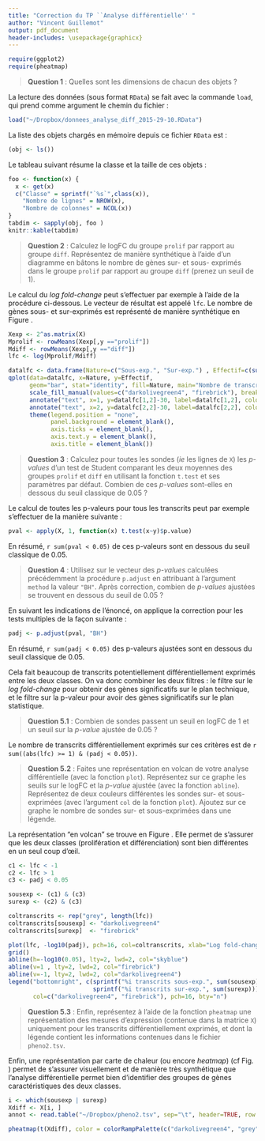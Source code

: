 ```yaml
---
title: "Correction du TP ``Analyse différentielle'' "
author: "Vincent Guillemot"
output: pdf_document
header-includes: \usepackage{graphicx}
---
```


```r
require(ggplot2)
require(pheatmap)
```

> **Question 1** : Quelles sont les dimensions de chacun des objets ?

La lecture des données (sous format `RData`) se fait avec la commande `load`, qui prend comme argument le chemin du fichier : 

```r
load("~/Dropbox/donnees_analyse_diff_2015-29-10.RData")
```

La liste des objets chargés en mémoire depuis ce fichier `RData` est :

```r
(obj <- ls())
```

Le tableau suivant résume la classe et la taille de ces objets :

```r
foo <- function(x) {
  x <- get(x)
  c("Classe" = sprintf("`%s`",class(x)), 
    "Nombre de lignes" = NROW(x), 
    "Nombre de colonnes" = NCOL(x))
}
tabdim <- sapply(obj, foo )
knitr::kable(tabdim)
```

> **Question 2** : Calculez le logFC du groupe `prolif` par rapport au groupe `diff`. Représentez de manière synthétique à l'aide d'un diagramme en bâtons le nombre de gènes sur- et sous- exprimés dans le groupe `prolif` par rapport au groupe `diff` (prenez un seuil de 1).

Le calcul du *log fold-change* peut s'effectuer par exemple à l'aide de la procédure ci-dessous. Le vecteur de résultat est appelé `lfc`. Le nombre de gènes sous- et sur-exprimés est représenté de manière synthétique en Figure \ref{fig:logfc_fig}.

```r
Xexp <- 2^as.matrix(X)
Mprolif <- rowMeans(Xexp[,y =="prolif"])
Mdiff <- rowMeans(Xexp[,y =="diff"])
lfc <- log(Mprolif/Mdiff)
```

```r
datalfc <- data.frame(Nature=c("Sous-exp.", "Sur-exp.") , Effectif=c(sum(lfc < -1), sum(lfc > 1)))
qplot(data=datalfc, x=Nature, y=Effectif, 
      geom="bar", stat="identity", fill=Nature, main="Nombre de transcrits sous- et sur-exprimés \n (en termes de Fold-Change uniquement).") + 
      scale_fill_manual(values=c("darkolivegreen4", "firebrick"), breaks=c(0, 1))  +
      annotate("text", x=1, y=datalfc[1,2]-30, label=datalfc[1,2], colour="white", size=9) +
      annotate("text", x=2, y=datalfc[2,2]-30, label=datalfc[2,2], colour="white", size=9) +
      theme(legend.position = "none",
            panel.background = element_blank(),
            axis.ticks = element_blank(), 
            axis.text.y = element_blank(), 
            axis.title = element_blank())
```


> **Question 3** : Calculez pour toutes les sondes (*ie* les lignes de `X`) les *p-values* d'un test de Student comparant les deux moyennes des groupes `prolif` et `diff` en utilisant la fonction `t.test` et ses paramètres par défaut. Combien de ces *p-values* sont-elles en dessous du seuil classique de 0.05 ?

Le calcul de toutes les p-valeurs pour tous les transcrits peut par exemple s'effectuer de la manière suivante :

```r
pval <- apply(X, 1, function(x) t.test(x~y)$p.value)
```

En résumé, `r sum(pval < 0.05)` de ces p-valeurs sont en dessous du seuil classique de 0.05.

> **Question 4** : Utilisez sur le vecteur des *p-values* calculées précédemment la procédure `p.adjust` en attribuant à l'argument `method` la valeur `"BH"`. Après correction, combien de *p-values* ajustées se trouvent en dessous du seuil de 0.05 ?

En suivant les indications de l'énoncé, on applique la correction pour les tests multiples de la façon suivante :

```r
padj <- p.adjust(pval, "BH")
```

En résumé, `r sum(padj < 0.05)` des p-valeurs ajustées sont en dessous du seuil classique de 0.05.

Cela fait beaucoup de transcrits potentiellement différentiellement exprimés entre les deux classes. On va donc combiner les deux filtres : le filtre sur le *log fold-change* pour obtenir des gènes significatifs sur le plan technique, et le filtre sur la p-valeur pour avoir des gènes significatifs sur le plan statistique.

> **Question 5.1** : Combien de sondes passent un seuil en logFC de 1 et un seuil sur la *p-value* ajustée de 0.05 ?

Le nombre de transcrits différentiellement exprimés sur ces critères est de `r sum((abs(lfc) >= 1) & (padj < 0.05))`.

> **Question 5.2** : Faites une représentation en volcan de votre analyse différentielle (avec la fonction `plot`). Représentez sur ce graphe les seuils sur le logFC et la *p-value* ajustée (avec la fonction `abline`). Représentez de deux couleurs différentes les sondes sur- et sous-exprimées (avec l'argument `col` de la fonction `plot`). Ajoutez sur ce graphe le nombre de sondes sur- et sous-exprimées dans une légende.

La représentation "en volcan" se trouve en Figure \ref{fig:volcan}. Elle permet de s'assurer que les deux classes (prolifération et différenciation) sont bien différentes en un seul coup d’œil. 

```r
c1 <- lfc < -1
c2 <- lfc > 1
c3 <- padj < 0.05

sousexp <- (c1) & (c3)
surexp <- (c2) & (c3)

coltranscrits <- rep("grey", length(lfc))
coltranscrits[sousexp] <- "darkolivegreen4"
coltranscrits[surexp]  <- "firebrick"

plot(lfc, -log10(padj), pch=16, col=coltranscrits, xlab="Log fold-change")
grid()
abline(h=-log10(0.05), lty=2, lwd=2, col="skyblue")
abline(v=1 , lty=2, lwd=2, col="firebrick")
abline(v=-1, lty=2, lwd=2, col="darkolivegreen4")
legend("bottomright", c(sprintf("%i transcrits sous-exp.", sum(sousexp)),
                        sprintf("%i transcrits sur-exp.", sum(surexp))), 
       col=c("darkolivegreen4", "firebrick"), pch=16, bty="n")
```

> **Question 5.3** : Enfin, représentez à l'aide de la fonction `pheatmap` une représentation des mesures d'expression (contenue dans la matrice `X`) uniquement pour les transcrits différentiellement exprimés, et dont la légende contient les informations contenues dans le fichier `pheno2.tsv`.

Enfin, une représentation par carte de chaleur (ou encore *heatmap*) (cf Fig. \ref{fig:pheatmap}) permet de s'assurer visuellement et de manière très synthétique que l'analyse différentielle permet bien d'identifier des groupes de gènes caractéristiques des deux classes.

```r
i <- which(sousexp | surexp)
Xdiff <- X[i, ]
annot <- read.table("~/Dropbox/pheno2.tsv", sep="\t", header=TRUE, row.names=1)

pheatmap(t(Xdiff), color = colorRampPalette(c("darkolivegreen4", "grey", "firebrick"))(30), scale = "column", annotation_row = annot, show_colnames = F, show_rownames = F, cellheight = 10 )
```

